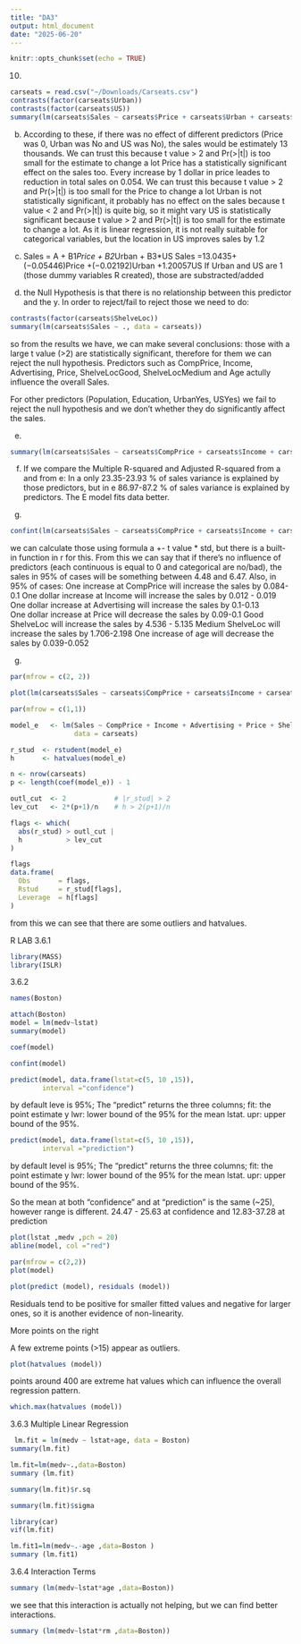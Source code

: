 ```yaml
---
title: "DA3"
output: html_document
date: "2025-06-20"
---
```


```r
knitr::opts_chunk$set(echo = TRUE)
```

10) 
```r
carseats = read.csv("~/Downloads/Carseats.csv")
contrasts(factor(carseats$Urban))
contrasts(factor(carseats$US))
summary(lm(carseats$Sales ~ carseats$Price + carseats$Urban + carseats$US))
```
b) 
According to these, if there was no effect of different predictors (Price was 0, Urban was No and US was No), the sales would be estimately 13 thousands. We can trust this because t value > 2 and Pr(>|t|) is too small for the estimate to change a lot
Price has a statistically significant effect on the sales too. Every increase by 1 dollar in price leades to reduction in total sales on 0.054. We can trust this because t value > 2 and Pr(>|t|) is too small for the Price to change a lot
Urban is not statistically significant, it probably has no effect on the sales because t value < 2 and Pr(>|t|) is quite big, so it might vary
US is statistically significant because t value > 2 and Pr(>|t|) is too small for the estimate to change a lot. As it is linear regression, it is not really suitable for categorical variables, but the location in US improves sales by 1.2

c) 
Sales = A + B1*Price + B2*Urban + B3*US
Sales =13.0435+(−0.05446)Price +(−0.02192)Urban +1.20057US 
If Urban and US are 1 (those dummy variables R created), those are substracted/added 

d) the Null Hypothesis is that there is no relationship between this predictor and the y. In order to reject/fail to reject those we need to do:
```r
contrasts(factor(carseats$ShelveLoc))
summary(lm(carseats$Sales ~ ., data = carseats))
```
so from the results we have, we can make several conclusions: 
those with a large t value (>2) are statistically significant, therefore for them we can reject the null hypothesis. 
Predictors such as CompPrice, Income, Advertising, Price, ShelveLocGood, ShelveLocMedium and Age actully influence the overall Sales. 

For other predictors (Population, Education, UrbanYes, USYes) we fail to reject the null hypothesis and we don't whether they do significantly affect the sales. 

e) 
```r
summary(lm(carseats$Sales ~ carseats$CompPrice + carseats$Income + carseats$Advertising + carseats$Price + carseats$ShelveLoc + carseats$Age))
```
f) If we compare the Multiple R-squared and Adjusted R-squared from a and from e: 
In a only 23.35-23.93 % of sales variance is explained by those predictors, but in e 86.97-87.2 % of sales variance is explained by predictors. The E model fits data better. 

g) 
```r
confint(lm(carseats$Sales ~ carseats$CompPrice + carseats$Income + carseats$Advertising + carseats$Price + carseats$ShelveLoc + carseats$Age), level = 0.95)
```
we can calculate those using formula a +- t value * std, but there is a built-in function in r for this. From this we can say that if there's no influence of predictors (each continuous is equal to 0 and categorical are no/bad), the sales in 95% of cases will be something between 4.48 and 6.47. 
Also, in 95% of cases: 
One increase at CompPrice will increase the sales by 0.084-0.1
One dollar increase at Income will increase the sales by 0.012 - 0.019
One dollar increase at Advertising will increase the sales by 0.1-0.13  
One dollar increase at Price will decrease the sales by 0.09-0.1
Good ShelveLoc will increase the sales by 4.536 - 5.135
Medium ShelveLoc will increase the sales by 1.706-2.198 
One increase of age will decrease the sales by 0.039-0.052

g) 

```r
par(mfrow = c(2, 2))

plot(lm(carseats$Sales ~ carseats$CompPrice + carseats$Income + carseats$Advertising + carseats$Price + carseats$ShelveLoc + carseats$Age))

par(mfrow = c(1,1))
```
```r
model_e   <- lm(Sales ~ CompPrice + Income + Advertising + Price + ShelveLoc + Age,
                data = carseats)

r_stud  <- rstudent(model_e)
h       <- hatvalues(model_e)

n <- nrow(carseats)
p <- length(coef(model_e)) - 1

outl_cut  <- 2            # |r_stud| > 2
lev_cut   <- 2*(p+1)/n    # h > 2(p+1)/n

flags <- which(
  abs(r_stud) > outl_cut |
  h           > lev_cut  
)

flags
data.frame(
  Obs       = flags,
  Rstud     = r_stud[flags],
  Leverage  = h[flags]
)

```
from this we can see that there are some outliers and hatvalues.

R LAB
3.6.1
```r
library(MASS)
library(ISLR)
```
3.6.2 
```r
names(Boston)

attach(Boston)
model = lm(medv~lstat)
summary(model)
```


```r
coef(model)
```


```r
confint(model)
```


```r
predict(model, data.frame(lstat=c(5, 10 ,15)),
        interval ="confidence")
```
by default leve is 95%; The "predict" returns the three columns; 
fit: the point estimate y
lwr: lower bound of the 95% for the mean lstat.
upr: upper bound of the 95%.

```r
predict(model, data.frame(lstat=c(5, 10 ,15)),
        interval ="prediction")
```
by default level is 95%; The "predict" returns the three columns; 
fit: the point estimate y
lwr: lower bound of the 95% for the mean lstat.
upr: upper bound of the 95%.

So the mean at both "confidence" and at "prediction" is the same (~25), however range is different. 24.47 - 25.63 at confidence and 12.83-37.28 at prediction 

```r
plot(lstat ,medv ,pch = 20)
abline(model, col ="red")
```

```r
par(mfrow = c(2,2))
plot(model)
```

```r
plot(predict (model), residuals (model))
```
Residuals tend to be positive for smaller fitted values and negative for larger ones, so it is another evidence of non-linearity.

More points on the right

A few extreme points (>15) appear as outliers.

```r
plot(hatvalues (model))
```
points around 400 are extreme hat values which can influence the overall regression pattern. 

```r
which.max(hatvalues (model))
```

3.6.3 Multiple Linear Regression
```r
 lm.fit = lm(medv ~ lstat+age, data = Boston) 
summary(lm.fit)
```
```r
lm.fit=lm(medv~.,data=Boston)
summary (lm.fit)

summary(lm.fit)$r.sq

summary(lm.fit)$sigma

library(car)
vif(lm.fit)

lm.fit1=lm(medv~.-age ,data=Boston )
summary (lm.fit1)
```
3.6.4 Interaction Terms
```r
summary (lm(medv~lstat*age ,data=Boston))
```

we see that this interaction is actually not helping, but we can find better interactions.
```r
summary (lm(medv~lstat*rm ,data=Boston))
```

